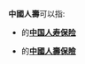 '''中國人壽'''可以指:
* {{PRC}}的'''[[中国人寿保险|中国人寿保险]]'''
* {{ROC}}的'''[[中國人壽保險_(台灣)|中國人壽保險]]'''

{{disambig|Cat=四字组织机构消歧义}}